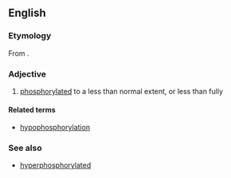 ==English==

===Etymology===
From {{prefix|en|hypo|phosphorylated}}.

===Adjective===
{{en-adj}}

# {{lb|en|biochemistry}} [[phosphorylated]] to a less than normal extent, or less than fully

====Related terms====
* [[hypophosphorylation]]

===See also===
* [[hyperphosphorylated]]